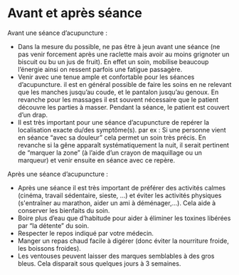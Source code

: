 # Avant et après séance

Avant une séance d’acupuncture :

- Dans la mesure du possible, ne pas être à jeun avant une séance (ne pas venir forcement après une raclette mais avoir au moins grignoter un biscuit ou bu un jus de fruit). En effet un soin, mobilise beaucoup l’énergie ainsi on ressent parfois une fatigue passagère.
- Venir avec une tenue ample et confortable pour les séances d’acupuncture. il est en général possible de faire les soins en ne relevant que les manches jusqu’au coude, et le pantalon jusqu’au genoux. En revanche pour les massages il est souvent nécessaire que le patient découvre les parties à masser. Pendant la séance, le patient est couvert d’un drap.
- Il est très important pour une séance d’acupuncture de repérer la localisation exacte du/des symptôme(s). par ex : Si une personne vient en séance “avec sa douleur” cela permet un soin très précis. En revanche si la gêne apparaît systématiquement la nuit, il serait pertinent de “marquer la zone” (à l’aide d’un crayon de maquillage ou un marqueur) et venir ensuite en séance avec ce repère.

Après une séance d’acupuncture :

- Après une séance il est très important de préférer des activités calmes (cinéma, travail sédentaire, sieste, …) et éviter les activités physiques (s'entraîner au marathon, aider un ami à déménager,...). Cela aide à conserver les bienfaits du soin.
- Boire plus d’eau que d’habitude pour aider à éliminer les toxines libérées par “la détente” du soin.
- Respecter le repos indiqué par votre médecin.
- Manger un repas chaud facile à digérer (donc éviter la nourriture froide, les boissons froides).
- Les ventouses peuvent laisser des marques semblables à des gros bleus. Cela disparait sous quelques jours à 3 semaines.
